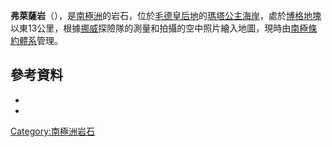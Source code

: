 '''弗萊薩岩'''（{{lang-nn|Flesa}}），是[[南極洲|南極洲]]的岩石，位於[[毛德皇后地|毛德皇后地]]的[[瑪塔公主海岸|瑪塔公主海岸]]，處於[[博格地塊|博格地塊]]以東13公里，根據[[挪威|挪威]]探險隊的測量和拍攝的空中照片繪入地圖，現時由[[南極條約體系|南極條約體系]]管理。

==參考資料==
*{{cite gnis | type = antarid | id = 5026| name = Flesa Rock | accessdate = 2012-03-27}}
*{{usgs-gazetteer|id=5026}}

{{Antarctica-geo-stub}}
[[Category:南極洲岩石|Category:南極洲岩石]]

{{coord|72|29|S|2|25|W|source:GNIS|display=title}}